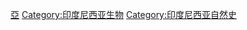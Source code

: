 {{Catnav|頁面分類|各種主題的頁面分類|按國家分類|各國生物|各國植物}}
{{Catnav|頁面分類|各種主題的頁面分類|按國家分類|各國生物|印度尼西亚生物群}}
{{Commons category|Flora of Indonesia}}

[[Category:各國植物|亞]]
[[Category:印度尼西亚生物|Category:印度尼西亚生物]]
[[Category:印度尼西亚自然史|Category:印度尼西亚自然史]]